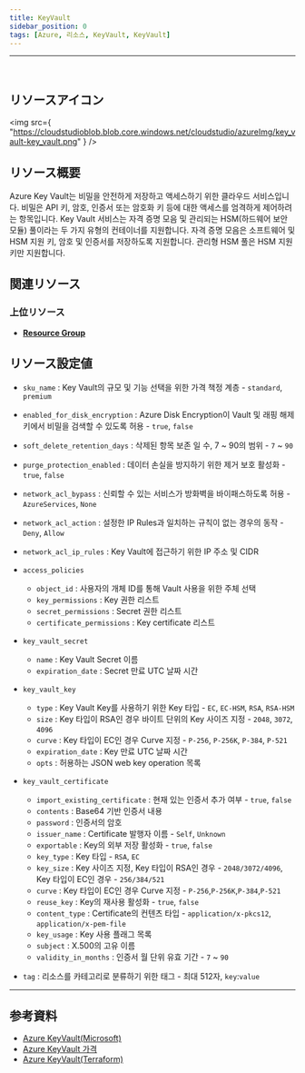 ```yaml
---
title: KeyVault
sidebar_position: 0
tags: [Azure, 리소스, KeyVault, KeyVault]
---
```


<hr />
<br />

## リソースアイコン

<img
    src={
        "https://cloudstudioblob.blob.core.windows.net/cloudstudio/azureImg/key_vault-key_vault.png"
    }
/>

## リソース概要

Azure Key Vault는 비밀을 안전하게 저장하고 액세스하기 위한 클라우드 서비스입니다.
비밀은 API 키, 암호, 인증서 또는 암호화 키 등에 대한 액세스를 엄격하게 제어하려는 항목입니다. Key Vault 서비스는 자격 증명 모음 및 관리되는 HSM(하드웨어 보안 모듈) 풀이라는 두 가지 유형의 컨테이너를 지원합니다.
자격 증명 모음은 소프트웨어 및 HSM 지원 키, 암호 및 인증서를 저장하도록 지원합니다. 관리형 HSM 풀은 HSM 지원 키만 지원합니다.

## 関連リソース

### 上位リソース

-   [**Resource Group**](https://docs.cstudio.app/docs/resource/azure/Base/ResourceGroup)

## リソース設定値

-   `sku_name` : Key Vault의 규모 및 기능 선택을 위한 가격 책정 계층 - `standard`, `premium`

-   `enabled_for_disk_encryption` : Azure Disk Encryption이 Vault 및 래핑 해제 키에서 비밀을 검색할 수 있도록 허용 - `true`, `false`

-   `soft_delete_retention_days` : 삭제된 항목 보존 일 수, 7 ~ 90의 범위 - `7` ~ `90`

-   `purge_protection_enabled` : 데이터 손실을 방지하기 위한 제거 보호 활성화 - `true`, `false`

-   `network_acl_bypass` : 신뢰할 수 있는 서비스가 방화벽을 바이패스하도록 허용 - `AzureServices`, `None`

-   `network_acl_action` : 설정한 IP Rules과 일치하는 규칙이 없는 경우의 동작 - `Deny`, `Allow`

-   `network_acl_ip_rules` : Key Vault에 접근하기 위한 IP 주소 및 CIDR

-   `access_policies`

    -   `object_id` : 사용자의 개체 ID를 통해 Vault 사용을 위한 주체 선택
    -   `key_permissions` : Key 권한 리스트
    -   `secret_permissions` : Secret 권한 리스트
    -   `certificate_permissions` : Key certificate 리스트

-   `key_vault_secret`

    -   `name` : Key Vault Secret 이름
    -   `expiration_date` : Secret 만료 UTC 날짜 시간

-   `key_vault_key`

    -   `type` : Key Vault Key를 사용하기 위한 Key 타입 - `EC`, `EC-HSM`, `RSA`, `RSA-HSM`
    -   `size` : Key 타입이 RSA인 경우 바이트 단위의 Key 사이즈 지정 - `2048`, `3072`, `4096`
    -   `curve` : Key 타입이 EC인 경우 Curve 지정 - `P-256`, `P-256K`, `P-384`, `P-521`
    -   `expiration_date` : Key 만료 UTC 날짜 시간
    -   `opts` : 허용하는 JSON web key operation 목록

-   `key_vault_certificate`

    -   `import_existing_certificate` : 현재 있는 인증서 추가 여부 - `true`, `false`
    -   `contents` : Base64 기반 인증서 내용
    -   `password` : 인증서의 암호
    -   `issuer_name` : Certificate 발행자 이름 - `Self`, `Unknown`
    -   `exportable` : Key의 외부 저장 활성화 - `true`, `false`
    -   `key_type` : Key 타입 - `RSA`, `EC`
    -   `key_size` : Key 사이즈 지정, Key 타입이 RSA인 경우 - `2048/3072/4096`, Key 타입이 EC인 경우 - `256/384/521`
    -   `curve` : Key 타입이 EC인 경우 Curve 지정 - `P-256`,`P-256K`,`P-384`,`P-521`
    -   `reuse_key` : Key의 재사용 활성화 - `true`, `false`
    -   `content_type` : Certificate의 컨텐츠 타입 - `application/x-pkcs12`, `application/x-pem-file`
    -   `key_usage` : Key 사용 플래그 목록
    -   `subject` : X.500의 고유 이름
    -   `validity_in_months` : 인증서 월 단위 유효 기간 - `7` ~ `90`

-   `tag` : 리소스를 카테고리로 분류하기 위한 태그 - 최대 512자, `key`:`value`

---

## 参考資料

-   [Azure KeyVault(Microsoft)](https://learn.microsoft.com/ko-kr/azure/key-vault/general/overview)
-   [Azure KeyVault 가격](https://azure.microsoft.com/en-us/pricing/details/key-vault/)
-   [Azure KeyVault(Terraform)](https://registry.terraform.io/providers/hashicorp/azurerm/latest/docs/resources/key_vault)
